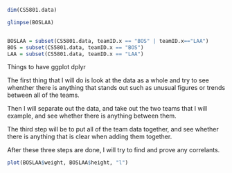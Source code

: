 ```r

dim(CS5801.data)

glimpse(BOSLAA)


BOSLAA = subset(CS5801.data, teamID.x == "BOS" | teamID.x=="LAA")
BOS = subset(CS5801.data, teamID.x == "BOS")
LAA = subset(CS5801.data, teamID.x == "LAA")


```

Things to have
ggplot
dplyr


The first thing that I will do is look at the data as a whole and try to see whenther there is anything that stands out such as unusual figures or trends between all of the teams.

Then I will separate out the data, and take out the two teams that I will example, and see whether there is anything between them.

The third step will be to put all of the team data together, and see whether there is anything that is clear when adding them together.

After these three steps are done, I will try to find and prove any correlants.


```r

plot(BOSLAA$weight, BOSLAA$height, "l")

```




